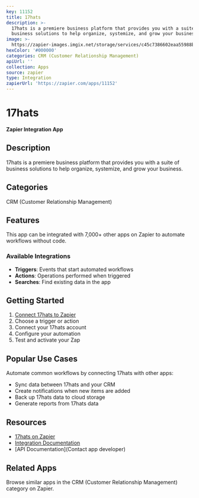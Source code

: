 ```yaml
---
key: 11152
title: 17hats
description: >-
  17hats is a premiere business platform that provides you with a suite of
  business solutions to help organize, systemize, and grow your business.
image: >-
  https://zapier-images.imgix.net/storage/services/c45c7386602eaa55988b9e7713e48b34.png?auto=format%2Ccompress&ixlib=python-3.0.0&q=50
hexColor: '#000000'
categories: CRM (Customer Relationship Management)
apiUrl: ''
collection: Apps
source: zapier
type: Integration
zapierUrl: 'https://zapier.com/apps/11152'
---
```

# 17hats

**Zapier Integration App**

## Description

17hats is a premiere business platform that provides you with a suite of business solutions to help organize, systemize, and grow your business.

## Categories

CRM (Customer Relationship Management)

## Features

This app can be integrated with 7,000+ other apps on Zapier to automate workflows without code.

### Available Integrations

- **Triggers**: Events that start automated workflows
- **Actions**: Operations performed when triggered
- **Searches**: Find existing data in the app

## Getting Started

1. [Connect 17hats to Zapier](https://zapier.com/apps/11152)
2. Choose a trigger or action
3. Connect your 17hats account
4. Configure your automation
5. Test and activate your Zap

## Popular Use Cases

Automate common workflows by connecting 17hats with other apps:

- Sync data between 17hats and your CRM
- Create notifications when new items are added
- Back up 17hats data to cloud storage
- Generate reports from 17hats data

## Resources

- [17hats on Zapier](https://zapier.com/apps/11152)
- [Integration Documentation](https://zapier.com/apps/11152/integrations)
- [API Documentation](Contact app developer)

## Related Apps

Browse similar apps in the CRM (Customer Relationship Management) category on Zapier.
